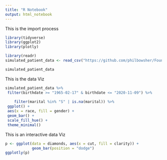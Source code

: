 ```yaml
---
title: "R Notebook"
output: html_notebook
---
```


This is the import process
```r
library(tidyverse)
library(ggplot2)
library(plotly)
```


```r
library(readr)
simulated_patient_data <- read_csv("https://github.com/philbowsher/Foundation-of-the-R-Workflow-workshop-2019-09-06/raw/master/Examples/data/simulated_patient_data.csv")

simulated_patient_data
```


This is the data Viz

```r
simulated_patient_data %>%
 filter(birthdate >= "1965-02-17" & birthdate <= "2020-11-09") %>%
 
    filter(marital %in% "S" | is.na(marital)) %>%
 ggplot() +
 aes(x = race, fill = gender) +
 geom_bar() +
 scale_fill_hue() +
 theme_minimal()

```

This is an interactive data Viz

```r

p <- ggplot(data = diamonds, aes(x = cut, fill = clarity)) +
            geom_bar(position = "dodge")
ggplotly(p)

```

